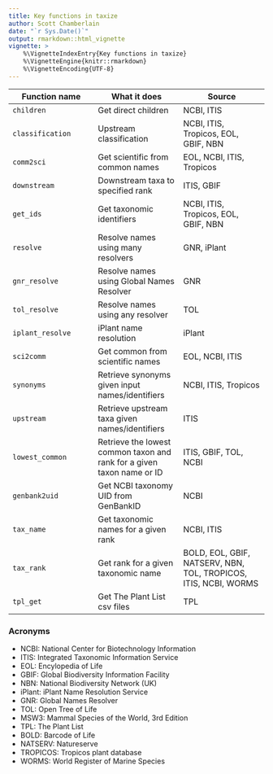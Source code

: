 ```yaml
---
title: Key functions in taxize
author: Scott Chamberlain
date: "`r Sys.Date()`"
output: rmarkdown::html_vignette
vignette: >
    %\VignetteIndexEntry{Key functions in taxize}
    %\VignetteEngine{knitr::rmarkdown}
    %\VignetteEncoding{UTF-8}
---
```


Function name | What it does | Source |
----------- | ----------- | ----------- |
`children` | Get direct children | NCBI, ITIS |
`classification` | Upstream classification | NCBI, ITIS, Tropicos, EOL, GBIF, NBN |
`comm2sci` | Get scientific from common names | EOL, NCBI, ITIS, Tropicos |
`downstream` | Downstream taxa to specified rank | ITIS, GBIF |
`get_ids` | Get taxonomic identifiers | NCBI, ITIS, Tropicos, EOL, GBIF, NBN |
`resolve` | Resolve names using many resolvers | GNR, iPlant |
`gnr_resolve` | Resolve names using Global Names Resolver | GNR |
`tol_resolve` | Resolve names using any resolver | TOL |
`iplant_resolve` | iPlant name resolution| iPlant |
`sci2comm` | Get common from scientific names | EOL, NCBI, ITIS |
`synonyms` | Retrieve synonyms given input names/identifiers | NCBI, ITIS, Tropicos |
`upstream` | Retrieve upstream taxa given names/identifiers | ITIS |
`lowest_common` | Retrieve the lowest common taxon and rank for a given taxon name or ID | ITIS, GBIF, TOL, NCBI |
`genbank2uid` | Get NCBI taxonomy UID from GenBankID | NCBI |
`tax_name` | Get taxonomic names for a given rank | NCBI, ITIS |
`tax_rank` | Get rank for a given taxonomic name | BOLD, EOL, GBIF, NATSERV, NBN, TOL, TROPICOS, ITIS, NCBI, WORMS |
`tpl_get` | Get The Plant List csv files | TPL |

### Acronyms

* NCBI: National Center for Biotechnology Information
* ITIS: Integrated Taxonomic Information Service
* EOL: Encylopedia of Life
* GBIF: Global Biodiversity Information Facility
* NBN: National Biodiversity Network (UK)
* iPlant: iPlant Name Resolution Service
* GNR: Global Names Resolver
* TOL: Open Tree of Life
* MSW3: Mammal Species of the World, 3rd Edition
* TPL: The Plant List
* BOLD: Barcode of Life
* NATSERV: Natureserve
* TROPICOS: Tropicos plant database
* WORMS: World Register of Marine Species
